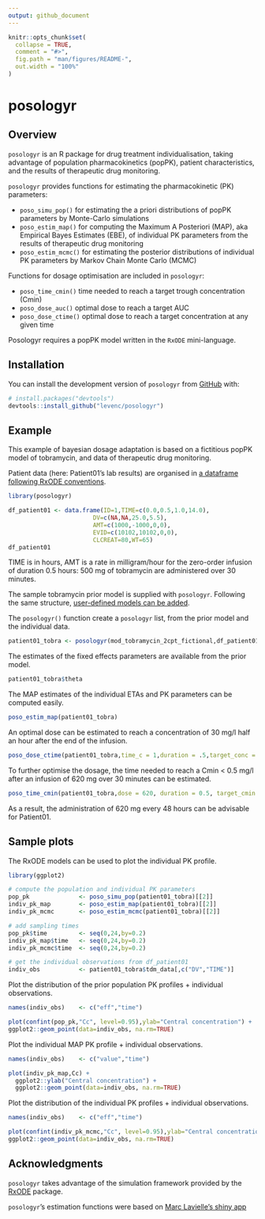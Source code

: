 ```yaml
---
output: github_document
---
```


<!-- README.md is generated from README.Rmd. Please edit that file -->

```r
knitr::opts_chunk$set(
  collapse = TRUE,
  comment = "#>",
  fig.path = "man/figures/README-",
  out.width = "100%"
)
```

# posologyr

<!-- badges: start -->
<!-- badges: end -->

## Overview

`posologyr` is an R package for drug treatment individualisation, taking advantage of population pharmacokinetics (popPK), patient characteristics, and the results of therapeutic drug monitoring.

`posologyr` provides functions for estimating the pharmacokinetic (PK) parameters:

+ `poso_simu_pop()` for estimating the a priori distributions of popPK parameters by Monte-Carlo simulations
+ `poso_estim_map()` for computing the Maximum A Posteriori (MAP), aka Empirical Bayes Estimates (EBE), of individual PK parameters from the results of therapeutic drug monitoring
+ `poso_estim_mcmc()` for estimating the posterior distributions of individual PK parameters by Markov Chain Monte Carlo (MCMC)

Functions for dosage optimisation are included in `posologyr`:

+ `poso_time_cmin()` time needed to reach a target trough concentration (Cmin)
+ `poso_dose_auc()` optimal dose to reach a target AUC
+ `poso_dose_ctime()` optimal dose to reach a target concentration at any given time

Posologyr requires a popPK model written in the `RxODE` mini-language.

## Installation

You can install the development version of `posologyr` from [GitHub](https://github.com/) with:

``` r
# install.packages("devtools")
devtools::install_github("levenc/posologyr")
```

## Example

This example of bayesian dosage adaptation is based on a fictitious popPK model of tobramycin, and data of therapeutic drug monitoring.

Patient data (here: Patient01's lab results) are organised in [a dataframe following RxODE conventions](https://levenc.github.io/posologyr/articles/patient_data_input.html).

```r
library(posologyr)

df_patient01 <- data.frame(ID=1,TIME=c(0.0,0.5,1.0,14.0),
                        DV=c(NA,NA,25.0,5.5),
                        AMT=c(1000,-1000,0,0),
                        EVID=c(10102,10102,0,0),
                        CLCREAT=80,WT=65)
df_patient01
```

TIME is in hours, AMT is a rate in milligram/hour for the zero-order infusion of duration 0.5 hours: 500 mg of tobramycin are administered over 30 minutes.

The sample tobramycin prior model is supplied with `posologyr`. Following the same structure, [user-defined models can be added](https://levenc.github.io/posologyr/articles/posologyr_user_defined_models.html).

The `posologyr()` function create a `posologyr` list, from the prior model and the individual data. 

```r
patient01_tobra <- posologyr(mod_tobramycin_2cpt_fictional,df_patient01)
```

The estimates of the fixed effects parameters are available from the prior model.

```r
patient01_tobra$theta
```

The MAP estimates of the individual ETAs and PK parameters can be computed easily.

```r
poso_estim_map(patient01_tobra)
```

An optimal dose can be estimated to reach a concentration of 30 mg/l half an hour after the end of the infusion.

```r
poso_dose_ctime(patient01_tobra,time_c = 1,duration = .5,target_conc = 30)
```

To further optimise the dosage, the time needed to reach a Cmin < 0.5 mg/l after an infusion of 620 mg over 30 minutes can be estimated.

```r
poso_time_cmin(patient01_tobra,dose = 620, duration = 0.5, target_cmin = 0.5)
```

As a result, the administration of 620 mg every 48 hours can be advisable for Patient01.

## Sample plots

The RxODE models can be used to plot the individual PK profile.

```r
library(ggplot2)

# compute the population and individual PK parameters
pop_pk              <- poso_simu_pop(patient01_tobra)[[2]]
indiv_pk_map        <- poso_estim_map(patient01_tobra)[[2]]
indiv_pk_mcmc       <- poso_estim_mcmc(patient01_tobra)[[2]]

# add sampling times
pop_pk$time         <- seq(0,24,by=0.2)
indiv_pk_map$time   <- seq(0,24,by=0.2)
indiv_pk_mcmc$time  <- seq(0,24,by=0.2)

# get the individual observations from df_patient01
indiv_obs           <- patient01_tobra$tdm_data[,c("DV","TIME")]
```

Plot the distribution of the prior population PK profiles + individual observations.
```r
names(indiv_obs)    <- c("eff","time")

plot(confint(pop_pk,"Cc", level=0.95),ylab="Central concentration") +
ggplot2::geom_point(data=indiv_obs, na.rm=TRUE)
```

Plot the individual MAP PK profile + individual observations.
```r
names(indiv_obs)    <- c("value","time")

plot(indiv_pk_map,Cc) + 
  ggplot2::ylab("Central concentration") +
  ggplot2::geom_point(data=indiv_obs, na.rm=TRUE)
```

Plot the distribution of the individual PK profiles + individual observations.
```r
names(indiv_obs)    <- c("eff","time")

plot(confint(indiv_pk_mcmc,"Cc", level=0.95),ylab="Central concentration") +
ggplot2::geom_point(data=indiv_obs, na.rm=TRUE)
```

## Acknowledgments
`posologyr` takes advantage of the simulation framework provided by the  [RxODE](https://github.com/nlmixrdevelopment/RxODE) package.

`posologyr`'s estimation functions were based on [Marc Lavielle's shiny app]( http://shiny.webpopix.org/mcmc/bayes1/)
